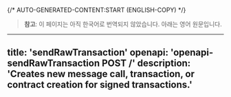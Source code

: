 {/* AUTO-GENERATED-CONTENT:START (ENGLISH-COPY) */}
> **참고**: 이 페이지는 아직 한국어로 번역되지 않았습니다. 아래는 영어 원문입니다.

---
title: 'sendRawTransaction'
openapi: 'openapi-sendRawTransaction POST /'
description: 'Creates new message call, transaction, or contract creation for signed transactions.'
---